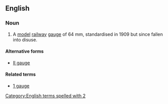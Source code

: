 ==English==

===Noun===
{{wikipedia}}
{{en-noun|head=[[2]] [[gauge]]|-}}
# A [[model]] [[railway]] [[gauge]] of 64 mm, standardised in 1909 but since fallen into disuse. 

====Alternative forms====
* [[II gauge]]

====Related terms====
* [[1 gauge]]
[[Category:English terms spelled with 2]]
